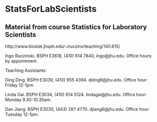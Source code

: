 # StatsForLabScientists

## Material from course Statistics for Laboratory Scientists

http://www.biostat.jhsph.edu/~iruczins/teaching/140.615/


Ingo Ruczinski. BSPH E3618, (410) 614 7840, ingo@jhu.edu. Office hours: by appointment.

Teaching Assistants:

Ding Ding. BSPH E3039, (410) 955 4394. dding6@jhu.edu. Office hour: Friday 12-1pm.

Linda Gai. BSPH E3034, (410) 614 5124. lindagai@jhu.edu. Office hour: Monday 9.30-10.30am.

Dan Jiang. BSPH E3030, (443) 287 4770. djiang6@jhu.edu. Office hour: Tuesday 12-1pm.